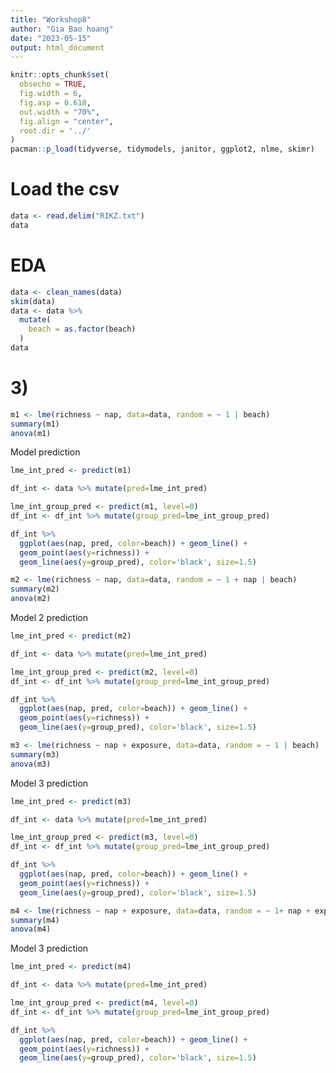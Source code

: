 ```yaml
---
title: "Workshop8"
author: "Gia Bao hoang"
date: "2023-05-15"
output: html_document
---
```


```r
knitr::opts_chunk$set(
  obsecho = TRUE, 
  fig.width = 6, 
  fig.asp = 0.618, 
  out.width = "70%",
  fig.align = "center", 
  root.dir = '../'
)
pacman::p_load(tidyverse, tidymodels, janitor, ggplot2, nlme, skimr)
```

# Load the csv
```r
data <- read.delim("RIKZ.txt")
data
```

# EDA
```r
data <- clean_names(data)
skim(data)
data <- data %>% 
  mutate(
    beach = as.factor(beach)
  )
data
```

# 3)
```r
m1 <- lme(richness ~ nap, data=data, random = ~ 1 | beach)
summary(m1)
anova(m1)
```
 Model prediction
```r
lme_int_pred <- predict(m1)

df_int <- data %>% mutate(pred=lme_int_pred)

lme_int_group_pred <- predict(m1, level=0)
df_int <- df_int %>% mutate(group_pred=lme_int_group_pred)

df_int %>% 
  ggplot(aes(nap, pred, color=beach)) + geom_line() +
  geom_point(aes(y=richness)) +
  geom_line(aes(y=group_pred), color='black', size=1.5)
```

```r
m2 <- lme(richness ~ nap, data=data, random = ~ 1 + nap | beach)
summary(m2)
anova(m2)
```
 
 Model 2 prediction
```r
lme_int_pred <- predict(m2)

df_int <- data %>% mutate(pred=lme_int_pred)

lme_int_group_pred <- predict(m2, level=0)
df_int <- df_int %>% mutate(group_pred=lme_int_group_pred)

df_int %>% 
  ggplot(aes(nap, pred, color=beach)) + geom_line() +
  geom_point(aes(y=richness)) +
  geom_line(aes(y=group_pred), color='black', size=1.5)
```

```r
m3 <- lme(richness ~ nap + exposure, data=data, random = ~ 1 | beach)
summary(m3)
anova(m3)
```

 Model 3 prediction
```r
lme_int_pred <- predict(m3)

df_int <- data %>% mutate(pred=lme_int_pred)

lme_int_group_pred <- predict(m3, level=0)
df_int <- df_int %>% mutate(group_pred=lme_int_group_pred)

df_int %>% 
  ggplot(aes(nap, pred, color=beach)) + geom_line() +
  geom_point(aes(y=richness)) +
  geom_line(aes(y=group_pred), color='black', size=1.5)
```


```r
m4 <- lme(richness ~ nap + exposure, data=data, random = ~ 1+ nap + exposure| beach)
summary(m4)
anova(m4)
```

 Model 3 prediction
```r
lme_int_pred <- predict(m4)

df_int <- data %>% mutate(pred=lme_int_pred)

lme_int_group_pred <- predict(m4, level=0)
df_int <- df_int %>% mutate(group_pred=lme_int_group_pred)

df_int %>% 
  ggplot(aes(nap, pred, color=beach)) + geom_line() +
  geom_point(aes(y=richness)) +
  geom_line(aes(y=group_pred), color='black', size=1.5)
```